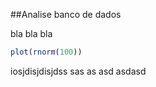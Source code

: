 ##Analise banco de dados


bla bla bla


```r
plot(rnorm(100))
```

iosjdisjdisjdss
sas
as
asd
asdasd

